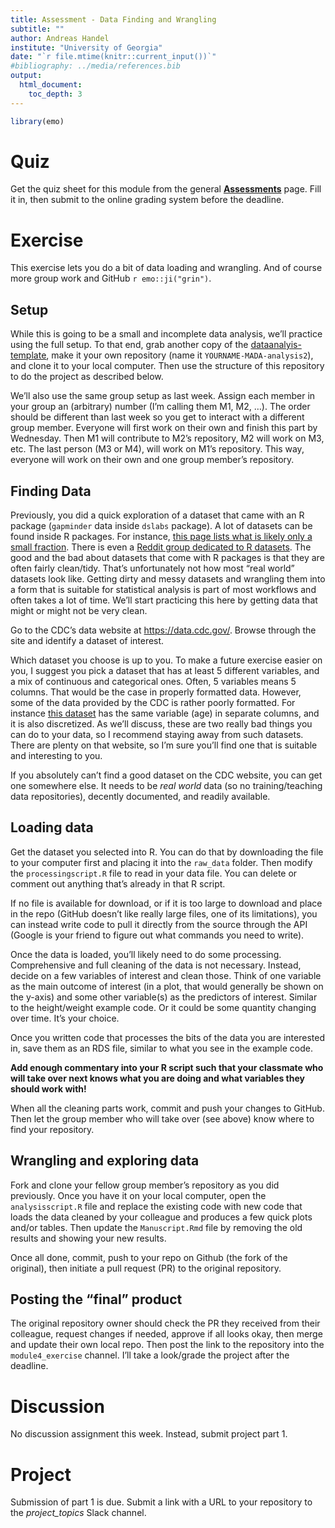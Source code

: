 ```yaml
---
title: Assessment - Data Finding and Wrangling  
subtitle: ""
author: Andreas Handel
institute: "University of Georgia"
date: "`r file.mtime(knitr::current_input())`"
#bibliography: ../media/references.bib
output: 
  html_document:
    toc_depth: 3
---
```



```r
library(emo)
```



# Quiz

Get the quiz sheet for this module from the general [__Assessments__](./Course_Assessments.html) page. Fill it in, then submit to the online grading system before the deadline. 

# Exercise

This exercise lets you do a bit of data loading and wrangling. And of course more group work and GitHub `r emo::ji("grin")`. 

## Setup

While this is going to be a small and incomplete data analysis, we'll practice using the full setup. To that end, grab another copy of the [dataanalyis-template](https://github.com/andreashandel/dataanalysis-template), make it your own repository (name it `YOURNAME-MADA-analysis2`), and clone it to your local computer. Then use the structure of this repository to do the project as described below.

We'll also use the same group setup as last week. Assign each member in your group an (arbitrary) number (I'm calling them M1, M2, ...). The order should be different than last week so you get to interact with a different group member. Everyone will first work on their own and finish this part by Wednesday. Then M1 will contribute to M2's repository, M2 will work on M3, etc. The last person (M3 or M4), will work on M1's repository. This way, everyone will work on their own and one group member's repository. 



## Finding Data

Previously, you did a quick exploration of a dataset that came with an R package (`gapminder` data inside `dslabs` package). A lot of datasets can be found inside R packages. For instance, [this page lists what is likely only a small fraction](https://vincentarelbundock.github.io/Rdatasets/datasets.html). There is even a [Reddit group dedicated to R datasets](https://www.reddit.com/r/datasets/). The good and the bad about datasets that come with R packages is that they are often fairly clean/tidy. That's unfortunately not how most "real world" datasets look like. Getting dirty and messy datasets and wrangling them into a form that is suitable for statistical analysis is part of most workflows and often takes a lot of time. We'll start practicing this here by getting data that might or might not be very clean.

Go to the CDC's data website at [https://data.cdc.gov/](https://data.cdc.gov/). Browse through the site and identify a dataset of interest. 

Which dataset you choose is up to you. To make a future exercise easier on you, I suggest you pick a dataset that has at least 5 different variables, and a mix of continuous and categorical ones. Often, 5 variables means 5 columns. That would be the case in properly formatted data. However, some of the data provided by the CDC is rather poorly formatted. For instance [this dataset](https://data.cdc.gov/Traumatic-Brain-Injury-/Rates-of-TBI-related-Deaths-by-Age-Group-United-St/nq6q-szvs) has the same variable (age) in separate columns, and it is also discretized. As we'll discuss, these are two really bad things you can do to your data, so I recommend staying away from such datasets. There are plenty on that website, so I'm sure you'll find one that is suitable and interesting to you.

If you absolutely can't find a good dataset on the CDC website, you can get one somewhere else. It needs to be _real world_ data (so no training/teaching data repositories), decently documented, and readily available.


## Loading data

Get the dataset you selected into R. You can do that by downloading the file to your computer first and placing it into the `raw_data` folder. Then modify the `processingscript.R` file to read in your data file. You can delete or comment out anything that's already in that R script. 

If no file is available for download, or if it is too large to download and place in the repo (GitHub doesn't like really large files, one of its limitations), you can instead write code to pull it directly from the source through the API (Google is your friend to figure out what commands you need to write).

Once the data is loaded, you'll likely need to do some processing. Comprehensive and full cleaning of the data is not necessary. Instead, decide on a few variables of interest and clean those. Think of one variable as the main outcome of interest (in a plot, that would generally be shown on the y-axis) and some other variable(s) as the predictors of interest. Similar to the height/weight example code. Or it could be some quantity changing over time. It's your choice.

Once you written code that processes the bits of the data you are interested in, save them as an RDS file, similar to what you see in the example code.

**Add enough commentary into your R script such that your classmate who will take over next knows what you are doing and what variables they should work with!**

When all the cleaning parts work, commit and push your changes to GitHub. Then let the group member who will take over (see above) know where to find your repository.


## Wrangling and exploring data

Fork and clone your fellow group member's repository as you did previously. Once you have it on your local computer, open the `analysisscript.R` file and replace the existing code with new code that loads the data cleaned by your colleague and produces a few quick plots and/or tables. Then update the `Manuscript.Rmd` file by removing the old results and showing your new results.

Once all done, commit, push to your repo on Github (the fork of the original), then initiate a pull request (PR) to the original repository. 


## Posting the "final" product

The original repository owner should check the PR they received from their colleague, request changes if needed, approve if all looks okay, then merge and update their own local repo. Then post the link to the repository into the `module4_exercise` channel. I'll take a look/grade the project after the deadline.




# Discussion

No discussion assignment this week. Instead, submit project part 1.


# Project

Submission of part 1 is due. Submit a link with a URL to your repository to the _project_topics_ Slack channel. 
